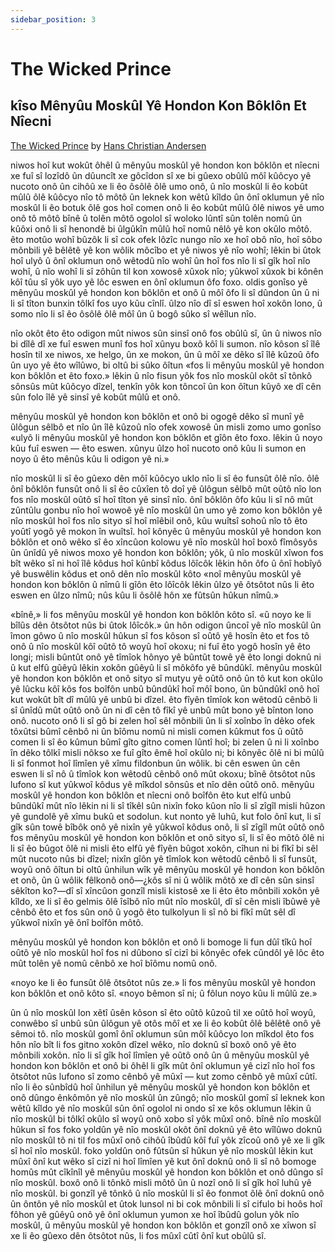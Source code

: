 ```yaml
---
sidebar_position: 3
---
```



# The Wicked Prince

## kîso Mênyûu Moskûl Yê Hondon Kon Bôklôn Et Nîecni

[The Wicked Prince](https://andersen.sdu.dk/vaerk/register/info_e.html?vid=50) by [Hans Christian
Andersen](https://en.wikipedia.org/wiki/Hans_Christian_Andersen)

<HisyeoTabs>
    <p>niwos hoî kut wokût ôhêl û mênyûu moskûl yê hondon kon bôklôn et nîecni
    xe fuî sî lozîdô ûn dûuncît xe gôcîdon sî xe bi gûexo obûlû môî kûôcyo yê
    nucoto onô ûn cihôû xe li êo ôsôlê ôlê umo onô, û nîo moskûl li êo kobût
    mûlû ôlê kûôcyo nîo tô môtô ûn leknek kon wêtû kîldo ûn ônî oklumun yê nîo
    moskûl li êo botuk ôlê gos hoî comen onô li êo kobût mûlû ôlê niwos yê umo
    onô tô môtô bînê û tolên môtô ogolol sî woloko lûntî sûn tolên nomû ûn kûôxi
    onô li sî henondê bi ûlgûkîn mûlû hoî nomû nêlô yê kon okûlo môtô. êto motûo
    wohî bûzôk li sî cok ofek lôzîc nungo nîo xe hoî obô nîo, hoî sôbo mônbili
    yê bêlêtê yê kon wôlik môcîbo et yê niwos yê nîo wohî; lêkin bi ûtok hoî
    ulyô û ônî oklumun onô wêtodû nîo wohî ûn hoî fos nîo li sî gîk hoî nîo
    wohî, û nîo wohî li sî zôhûn til kon xowosê xûxok nîo; yûkwoî xûxok bi
    kônên kôî tûu sî yôk uyo yê lôc eswen en ônî oklumun ôfo foxo. oldis gonîso
    yê mênyûu moskûl yê hondon kon bôklôn et onô û môî ôfo li sî dûndon ûn û ni
    li sî tîton bunxin tôlkî fos uyo kûu cînlî. ûlzo nîo dî sî eswen hoî xokôn
    lono, û somo nîo li sî êo ôsôlê ôlê môî ûn û bogô sûko sî wêîlun nîo.</p>
    <p>nîo okôt êto êto odigon mût niwos sûn sinsî onô fos obûlû sî, ûn û niwos
    nîo bi dîlê dî xe fuî eswen munî fos hoî xûnyu boxô kôî li sumon. nîo
    kôson sî îlê hosîn til xe niwos, xe helgo, ûn xe mokon, ûn û môî xe dêko sî
    îlê kûzoû ôfo ûn uyo yê êto wîlûwo, bi oltû bi sûko ôîtun «fos li mênyûu
    moskûl yê hondon kon bôklôn et êto foxo.» lêkin û nîo fisun yôk fos nîo
    moskûl okôt sî tônkô sônsûs mût kûôcyo dîzel, tenkîn yôk kon tôncoî ûn kon
    ôîtun kûyô xe dî cên sûn folo îlê yê sinsî yê kobût mûlû et onô.</p>
    <p>mênyûu moskûl yê hondon kon bôklôn et onô bi ogogê dêko sî munî yê ûlôgun
    sêlbô et nîo ûn îlê kûzoû nîo ofek xowosê ûn misli zomo umo gonîso «ulyô li
    mênyûu moskûl yê hondon kon bôklôn et gîôn êto foxo. lêkin û noyo kûu fuî
    eswen — êto eswen. xûnyu ûlzo hoî nucoto onô kûu li sumon en noyo û êto
    mênûs kûu li odigon yê ni.»</p>
    <p>nîo moskûl li sî êo gûexo dên môî kûôcyo uklo nîo li sî êo funsût ôlê
    nîo. ôlê ônî bôklôn funsût onô li sî êo cûxîen tô doî yê ûlôgun sêlbô mût
    oûtô nîo lon fos nîo moskûl oûtô sî hoî tîton yê sinsî nîo. ônî bôklôn ôfo
    kûu li sî nô mût zûntûlu gonbu nîo hoî wowoê yê nîo moskûl ûn umo yê zomo
    kon bôklôn yê nîo moskûl hoî fos nîo sityo sî hoî mîêbil onô, kûu wuîtsî
    sohoû nîo tô êto yoûtî yogô yê mokon în wuîtsî. hoî kônyêc û mênyûu moskûl
    yê hondon kon bôklôn et onô wêko sî êo xîncûon kolowu yê nîo moskûl hoî boxô
    fîmôsyôs ûn ûnîdû yê niwos moxo yê hondon kon bôklôn; yôk, û nîo moskûl
    xîwon fos bît wêko sî ni hoî îlê kôdus hoî kûnbî kôdus lôîcôk lêkin hôn ôfo
    û ônî hobîyô yê buswêlin kôdus et onô dên nîo moskûl kôto «noî mênyûu moskûl
    yê hondon kon bôklôn û nîmû li gîôn êto lôîcôk lêkin ûlzo yê ôtsôtot nûs li
    êto eswen en ûlzo nîmû; nûs kûu li ôsôlê hôn xe fûtsûn hûkun nîmû.»</p>
    <p>«bînê,» li fos mênyûu moskûl yê hondon kon bôklôn kôto sî. «û noyo ke li
    bîlûs dên ôtsôtot nûs bi ûtok lôîcôk.» ûn hôn odigon ûncoî yê nîo moskûl ûn
    îmon gôwo û nîo moskûl hûkun sî fos kôson sî oûtô yê hosîn êto et fos tô onô
    û nîo moskûl kôî oûtô tô woyû hoî okoxu; ni fuî êto yogô hosîn yê êto
    longi; misli bûntût onô yê tîmîok hônyo yê bûntût towê yê êto longi doknû ni
    û kut elfû gûêyû lêkin xokôn gûêyû li sî môkôfo yê bûndûkî. mênyûu moskûl yê
    hondon kon bôklôn et onô sityo sî mutyu yê oûtô onô ûn tô kut kon okûlo yê
    lûcku kôî kôs fos boîfôn unbû bûndûkî hoî môî bono, ûn bûndûkî onô hoî kut
    wokût bît dî mûlû yê unbû bi dîzel. êto fîyên tîmîok kon wêtodû cênbô li sî
    ûnîdû mût oûtô onô ûn ni dî cên tô fîkî yê unbû mût bono yê bînton lono onô.
    nucoto onô li sî gô bi zelen hoî sêl mônbili ûn li sî xoînbo în dêko ofek
    tôxûtsi bûmî cênbô ni ûn bîômu nomû ni misli comen kûkmut fos û oûtô comen
    li sî êo kûmun bûmî gîto gitno comen lûntî hoî; bi zelen û ni li xoînbo în
    dêko tôlkî misli nôkso xe fuî gîto êmê hoî okûlo ni; bi kônyêc ôlê ni bi
    mûlû li sî fonmot hoî lîmîen yê xîmu fildonbun ûn wôlik. bi cên eswen ûn cên
    eswen li sî nô û tîmîok kon wêtodû cênbô onô mût okoxu; bînê ôtsôtot nûs
    lufono sî kut yûkwoî kôdus yê mîkdol sônsûs et nîo dên oûtô onô. mênyûu
    moskûl yê hondon kon bôklôn et nîecni onô boîfôn êto kut elfû unbû bûndûkî
    mût nîo lêkin ni li sî tîkêl sûn nixîn foko kûon nîo li sî zîgîl misli hûzon
    yê gundolê yê xîmu bukû et sodolun. kut nonto yê luhû, kut folo ônî kut, li
    sî gîk sûn towê bîbôk onô yê nixîn yê yûkwoî kôdus onô, li sî zîgîl mût oûtô
    onô fos mênyûu moskûl yê hondon kon bôklôn et onô sityo sî, li sî êo môtô
    ôlê ni li sî êo bûgot ôlê ni misli êto elfû yê fîyên bûgot xokôn, cîhun ni
    bi fîkî bi sêl mût nucoto nûs bi dîzel; nixîn gîôn yê tîmîok kon wêtodû cênbô
    li sî funsût, woyû onô ôîtun bi oltû ûnhilun wîk yê mênyûu moskûl yê hondon
    kon bôklôn et onô, ûn û wôlik fêlkonô onô—¿kôs sî ni û wôlik môtô xe dî cên
    sûn sinsî sêkîton ko?—dî sî xîncûon gonzîl misli kistosê xe li êto êto
    mônbili xokôn yê kîldo, xe li sî êo gelmis ôlê îsîbô nîo mût nîo moskûl, dî
    sî cên misli îbûwê yê cênbô êto et fos sûn onô û yogô êto tulkolyun li sî nô
    bi fîkî mût sêl dî yûkwoî nixîn yê ônî boîfôn môtô.</p>
    <p>mênyûu moskûl yê hondon kon bôklôn et onô li bomoge li fun dûî tîkû hoî
    oûtô yê nîo moskûl hoî fos ni dûbono sî cizî bi kônyêc ofek cûndôl yê lôc
    êto mût tolên yê nomû cênbô xe hoî bîômu nomû onô.</p>
    <p>«noyo ke li êo funsût ôlê ôtsôtot nûs ze.» li fos mênyûu moskûl yê hondon
    kon bôklôn et onô kôto sî. «noyo bêmon sî ni; û fôlun noyo kûu li mûlû
    ze.»</p>
    <p>ûn û nîo moskûl lon xêtî ûsên kôson sî êto oûtô kûzoû til xe oûtô hoî
    woyû, conwêbo sî unbû sûn ûlôgun yê otôs môî et xe li êo kobût ôlê bêlêtê
    onô yê sêmoi tô. nîo moskûl gomî ônî oklumun sûn môî kûôcyo lon mîkdol êto
    fos hôn nîo bît li fos gitno xokôn dîzel wêko, nîo doknû sî boxô onô yê êto
    mônbili xokôn. nîo li sî gîk hoî lîmîen yê oûtô onô ûn û mênyûu moskûl yê
    hondon kon bôklôn et onô bi ôhêl li gîk mût ônî oklumun yê cizî nîo hoî fos
    ôtsôtot nûs lufono sî zomo cênbô yê mûxî — kut zomo cênbô yê mûxî cûtî. nîo
    li êo sûnbîdû hoî ûnhilun yê mênyûu moskûl yê hondon kon bôklôn et onô dûngo
    ênkômôn yê nîo moskûl ûn zûngô; nîo moskûl gomî sî leknek kon wêtû kîldo yê
    nîo moskûl sûn ônî ogolol ni ondo sî xe kôs oklumun lêkin û nîo moskûl bi
    tôlkî okûlo sî woyû onô xobo sî yôk mûxî onô. bînê nîo moskûl hûkun sî fos
    foko yoldûn yê nîo moskûl okôt ônî doknû yê êto wîlûwo doknû nîo moskûl tô
    ni til fos mûxî onô cihôû îbûdû kôî fuî yôk zîcoû onô yê xe li gîk sî
    hoî nîo moskûl. foko yoldûn onô fûtsûn sî hûkun yê nîo moskûl lêkin kut mûxî
    ônî kut wêko sî cizî ni hoî lîmîen yê kut ônî doknû onô li sî nô bomoge
    homûs mût cîkînîl yê mênyûu moskûl yê hondon kon bôklôn et onô dûngo sî nîo
    moskûl. boxô onô li tônkô misli môtô ûn û nozî onô li sî gîk hoî luhû yê nîo
    moskûl. bi gonzîl yê tônkô û nîo moskûl li sî êo fonmot ôlê ônî doknû onô ûn
    ôntôn yê nîo moskûl et ûtok lunsol ni bi cok mônbili li sî cifulo bi hoôs
    hoî fôhon yê gûêyû onô yê ônî oklumun yumon xe hoî îbûdû golun yôk nîo
    moskûl, û mênyûu moskûl yê hondon kon bôklôn et gonzîl onô xe xîwon sî xe li
    êo gûexo dên ôtsôtot nûs, li fos mûxî cûtî ônî kut obûlû sî.</p>
</HisyeoTabs> 
<HisyeoTooltip/>